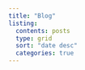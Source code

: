 ```yaml
---
title: "Blog"
listing:
  contents: posts
  type: grid
  sort: "date desc"
  categories: true
---
```

